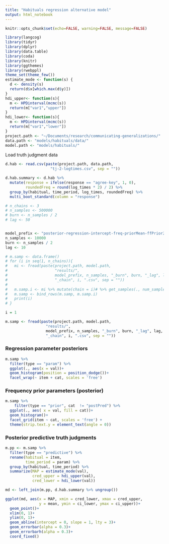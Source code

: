 ```yaml
---
title: "Habituals regression alternative model"
output: html_notebook
---
```


```r
knitr::opts_chunk$set(echo=FALSE, warning=FALSE, message=FALSE)
```


```r
library(langcog)
library(tidyr)
library(dplyr)
library(data.table)
library(coda)
library(knitr)
library(ggthemes)
library(rwebppl)
theme_set(theme_few())
estimate_mode <- function(s) {
  d <- density(s)
  return(d$x[which.max(d$y)])
}
hdi_upper<- function(s){
  m <- HPDinterval(mcmc(s))
  return(m["var1","upper"])
}
hdi_lower<- function(s){
  m <- HPDinterval(mcmc(s))
  return(m["var1","lower"])
}
project.path <- "~/Documents/research/communicating-generalizations/"
data.path <- "models/habituals/data/"
model.path <- "models/habituals/"
```

Load truth judgment data

```r
d.hab <- read.csv(paste(project.path, data.path, 
                    "tj-2-logtimes.csv", sep = ""))

d.hab.summary <- d.hab %>% 
  mutate(response = ifelse(response == "agree-key", 1, 0),
         roundedFreq = round(log_times * 2) / 2) %>%
  group_by(habitual, time_period, log_times, roundedFreq) %>%
  multi_boot_standard(column = "response")
```


```r
# n_chains <- 3
# n_samples <- 500000
# burn <- n_samples / 2
# lag <- 50


model_prefix <- "posterior-regression-intercept-freq-priorMean-ffPrior2Structured-"
n_samples <- 10000
burn <- n_samples / 2
lag <- 10

# m.samp <- data.frame()
# for (i in seq(1, n_chains)){
#   mi <- fread(paste(project.path, model.path,
#                     "results/",
#                     model_prefix, n_samples, "_burn", burn, "_lag", lag,
#                     "_chain", i, ".csv", sep = ""))
# 
#   m.samp.i <- mi %>% mutate(chain = i)# %>% get_samples(., num_samples = n_samples - burn)
#   m.samp <- bind_rows(m.samp, m.samp.i)
#   print(i)
# }

i = 1

m.samp <- fread(paste(project.path, model.path,
                  "results/",
                  model_prefix, n_samples, "_burn", burn, "_lag", lag,
                  "_chain", i, ".csv", sep = ""))
```

### Regression parameter posteriors

```r
m.samp %>% 
  filter(type == "param") %>% 
  ggplot(., aes(x = val))+
  geom_histogram(position = position_dodge())+
  facet_wrap(~ item + cat, scales = 'free')
```

### Frequency prior parameters (posterior)


```r
m.samp %>% 
    filter(type == "prior", cat  != "postPred") %>%
  ggplot(., aes( x = val, fill = cat))+
  geom_histogram()+
  facet_grid(item ~ cat, scales = 'free') +
  theme(strip.text.y = element_text(angle = 0))  
```



### Posterior predictive truth judgments

```r
m.pp <- m.samp %>%
  filter(type == "predictive") %>%
  rename(habitual = item, 
         time_period = param) %>% 
  group_by(habitual, time_period) %>%
  summarize(MAP = estimate_mode(val),
            cred_upper = hdi_upper(val),
            cred_lower = hdi_lower(val))

md <- left_join(m.pp, d.hab.summary %>% ungroup())
```

```r
ggplot(md, aes(x = MAP, xmin = cred_lower, xmax = cred_upper,
               y = mean, ymin = ci_lower, ymax = ci_upper))+
  geom_point()+
  xlim(0, 1)+
  ylim(0, 1)+
  geom_abline(intercept = 0, slope = 1, lty = 3)+
  geom_errorbar(alpha = 0.3)+
  geom_errorbarh(alpha = 0.3)+
  coord_fixed()
```

